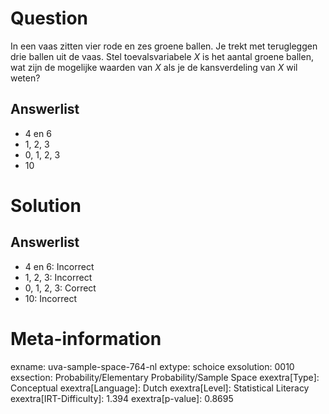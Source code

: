 Question
========

In een vaas zitten vier rode en zes groene ballen. Je trekt met
terugleggen drie ballen uit de vaas. Stel toevalsvariabele *X* is het
aantal groene ballen, wat zijn de mogelijke waarden van *X* als je de
kansverdeling van *X* wil weten?

Answerlist
----------

* 4 en 6
* 1, 2, 3
* 0, 1, 2, 3
* 10

Solution
========

Answerlist
----------

* 4 en 6: Incorrect
* 1, 2, 3: Incorrect
* 0, 1, 2, 3: Correct
* 10: Incorrect

Meta-information
================
exname: uva-sample-space-764-nl
extype: schoice
exsolution: 0010
exsection: Probability/Elementary Probability/Sample Space
exextra[Type]: Conceptual
exextra[Language]: Dutch
exextra[Level]: Statistical Literacy
exextra[IRT-Difficulty]: 1.394
exextra[p-value]: 0.8695
